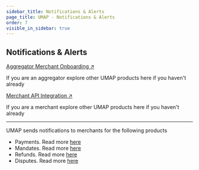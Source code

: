```yaml
---
sidebar_title: Notifications & Alerts
page_title: UMAP - Notifications & Alerts
order: 7
visible_in_sidebar: true
---
```


## Notifications & Alerts

<Row>
    <Portion desktopSpan="half">
        <Card padding="small" shape="rounded">
            <a href="/payments/umap/merchant-onboarding" target="_blank">
                Aggregator Merchant Onboarding ↗
            </a>
            <p>
                If you are an aggregator explore other UMAP products here if you haven't already
            </p>
        </Card>
    </Portion>
    <Portion desktopSpan="half">
        <Card padding="small" shape="rounded">
            <a href="/payments/umap/api-integration/merchants" target="_blank">
                Merchant API Integration ↗
            </a>
            <p>
                If you are a merchant explore other UMAP products here if you haven't already
            </p>
        </Card>
    </Portion>
</Row>

<hr class="primary"/>

UMAP sends notifications to merchants for the following products
<ul>
    <li>Payments. Read more <a href="/payments/umap/notifications/payments" target="_blank">here</a></li>
    <li>Mandates. Read more <a href="/payments/umap/notifications/mandates" target="_blank">here</a></li>
    <li>Refunds. Read more <a href="/payments/umap/notifications/refunds" target="_blank">here</a></li>
    <li>Disputes. Read more <a href="/payments/umap/notifications/disputes" target="_blank">here</a></li>
</ul> 